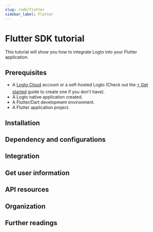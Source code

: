 ```yaml
---
slug: /sdk/flutter
sidebar_label: Flutter
---
```




# Flutter SDK tutorial

This tutorial will show you how to integrate Logto into your Flutter application.

<Tip />

## Prerequisites

- A [Logto Cloud](https://cloud.logto.io) account or a self-hosted Logto (Check out the [⚡ Get started](../../../docs/tutorials/get-started/) guide to create one if you don't have).
- A Logto native application created.
- A Flutter/Dart development environment.
- A Flutter application project.

## Installation

<Installation />

## Dependency and configurations

<Dependency />

## Integration

<Integration />

## Get user information

<GetUserInfo />

## API resources

<ApiResources />

## Organization

<Organization />

## Further readings

<FurtherReadings />
